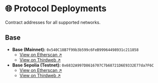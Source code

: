 # 🌐 Protocol Deployments

Contract addresses for all supported networks.

## Base

- **Base (Mainnet):** `0x540C18B7f99b3b599c6FeB99964498931c211858`
  - [View on Etherscan ↗](https://basescan.org/address/0x540C18B7f99b3b599c6FeB99964498931c211858)
  - [View on Thirdweb ↗](https://thirdweb.com/base/0x540C18B7f99b3b599c6FeB99964498931c211858)
- **Base Sepolia (Testnet):** `0x6832A997D8616707C7b68721D6E9332E77da7F6C`
  - [View on Etherscan ↗](https://sepolia.basescan.org/address/0x6832A997D8616707C7b68721D6E9332E77da7F6C)
  - [View on Thirdweb ↗](https://thirdweb.com/base-sepolia-testnet/0x6832A997D8616707C7b68721D6E9332E77da7F6C)
